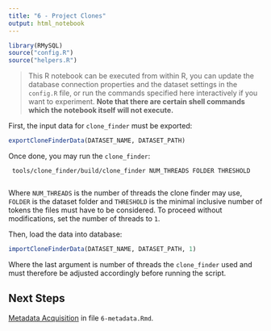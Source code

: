 ```yaml
---
title: "6 - Project Clones"
output: html_notebook
---
```


```r
library(RMySQL)
source("config.R")
source("helpers.R")
```

> This R notebook can be executed from within R, you can update the database connection properties and the dataset settings in the `config.R` file, or run the commands specified here interactively if you want to experiment. **Note that there are certain shell commands which the notebook itself will not execute.**

First, the input data for `clone_finder` must be exported:

```r
exportCloneFinderData(DATASET_NAME, DATASET_PATH)
```

Once done, you may run the `clone_finder`:

     tools/clone_finder/build/clone_finder NUM_THREADS FOLDER THRESHOLD
     
Where `NUM_THREADS` is the number of threads the clone finder may use, `FOLDER` is the dataset folder and `THRESHOLD` is the minimal inclusive number of tokens the files must have to be considered. To proceed without modifications, set the number of threads to `1`. 

Then, load the data into database:

```r
importCloneFinderData(DATASET_NAME, DATASET_PATH, 1)
```

Where the last argument is number of threads the `clone_finder` used and must therefore be adjusted accordingly before running the script.

## Next Steps

[Metadata Acquisition](6-metadata.Rmd) in file `6-metadata.Rmd`.
